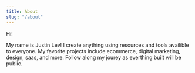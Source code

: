 ```yaml
---
title: About
slug: "/about"
---
```


Hi!

My name is Justin Lev! I create anything using resources and tools availible to everyone. My favorite projects include ecommerce, digital marketing, design, saas, and more.
Follow along my jourey as everthing built will be public. 
